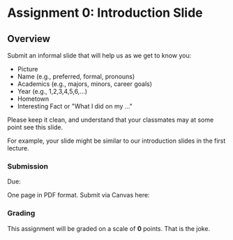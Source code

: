 
# Assignment 0: Introduction Slide

<UnderDevelopment display={false} />

## Overview

Submit an informal slide that will help us as we get to know you:

- Picture
- Name (e.g., preferred, formal, pronouns)
- Academics (e.g., majors, minors, career goals)
- Year (e.g., 1,2,3,4,5,6,...)
- Hometown
- Interesting Fact or "What I did on my ..."

Please keep it clean, and understand that your classmates may at some point see this slide.

For example, your slide might be similar to our introduction slides in the first lecture.

### Submission

Due: <AssignmentDueDateTime assignmentKey={calendarData.assignments.assignment0} />

One page in PDF format. Submit via Canvas here:

<AssignmentSubmitCanvasLink assignmentKey={calendarData.assignments.assignment0} />

### Grading

This assignment will be graded on a scale of __0__ points. That is the joke.

